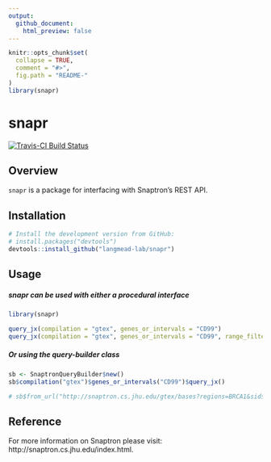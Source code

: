 ```yaml
---
output:
  github_document:
    html_preview: false
---
```


<!-- README.md is generated from README.Rmd. Please edit that file -->

```r
knitr::opts_chunk$set(
  collapse = TRUE,
  comment = "#>",
  fig.path = "README-"
)
library(snapr)
```

# snapr
[![Travis-CI Build Status](https://travis-ci.org/langmead-lab/snapr.svg?branch=master)](https://travis-ci.org/langmead-lab/snapr)

## Overview
`snapr` is a package for interfacing with Snaptron's REST API.

## Installation

```r
# Install the development version from GitHub:
# install.packages("devtools")
devtools::install_github("langmead-lab/snapr")
```

## Usage

##### snapr can be used with either a procedural interface
```r
library(snapr)

query_jx(compilation = "gtex", genes_or_intervals = "CD99")
query_jx(compilation = "gtex", genes_or_intervals = "CD99", range_filters = exprs(samples_count == 10))
```

##### Or using the query-builder class
```r
sb <- SnaptronQueryBuilder$new()
sb$compilation("gtex")$genes_or_intervals("CD99")$query_jx()

# sb$from_url("http://snaptron.cs.jhu.edu/gtex/bases?regions=BRCA1&sids=50099,50102,50113")$query_gene()
```

## Reference
For more information on Snaptron please visit: http://snaptron.cs.jhu.edu/index.html.